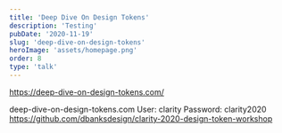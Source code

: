 ```yaml
---
title: 'Deep Dive On Design Tokens'
description: 'Testing'
pubDate: '2020-11-19'
slug: 'deep-dive-on-design-tokens'
heroImage: 'assets/homepage.png'
order: 8
type: 'talk'
---
```



https://deep-dive-on-design-tokens.com/

deep-dive-on-design-tokens.com
User: clarity
Password: clarity2020
https://github.com/dbanksdesign/clarity-2020-design-token-workshop
